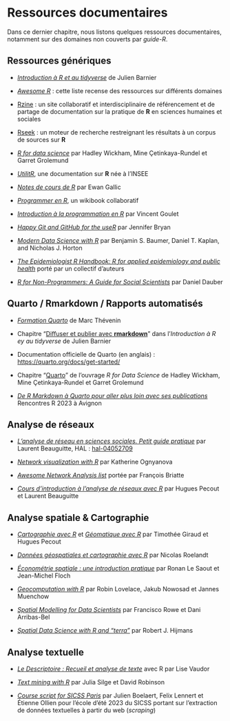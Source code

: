 # Ressources documentaires {#sec-ressources-documentaires}

Dans ce dernier chapitre, nous listons quelques ressources documentaires, notamment sur des domaines non couverts par *guide-R*.

## Ressources génériques

-   [*Introduction à R et au tidyverse*](https://juba.github.io/tidyverse/) de Julien Barnier

-   [*Awesome R*](https://github.com/qinwf/awesome-R) : cette liste recense des ressources sur différents domaines

-   [Rzine](http://rzine.fr/) : un site collaboratif et interdisciplinaire de référencement et de partage de documentation sur la pratique de **R** en sciences humaines et sociales

-   [Rseek](http://www.rseek.org/) : un moteur de recherche restreignant les résultats à un corpus de sources sur **R**

-   [*R for data science*](https://r4ds.hadley.nz/) par Hadley Wickham, Mine Çetinkaya-Rundel et Garret Grolemund

-   [*UtilitR*](https://www.utilitr.org/), une documentation sur **R** née à l'INSEE

-   [*Notes de cours de R*](https://egallic.fr/Enseignement/R/Book/) par Ewan Gallic

-   [*Programmer en R*](https://fr.wikibooks.org/wiki/Programmer_en_R), un wikibook collaboratif

-   [*Introduction à la programmation en R*](https://cran.r-project.org/doc/contrib/Goulet_introduction_programmation_R.pdf) par Vincent Goulet

-   [*Happy Git and GitHub for the useR*](https://happygitwithr.com/) par Jennifer Bryan

-   [*Modern Data Science with R*](https://mdsr-book.github.io/mdsr3e/) par Benjamin S. Baumer, Daniel T. Kaplan, and Nicholas J. Horton

-   [*The Epidemiologist R Handbook: R for applied epidemiology and public health*](https://epirhandbook.com/) porté par un collectif d'auteurs

-   [*R for Non-Programmers: A Guide for Social Scientists*](https://bookdown.org/daniel_dauber_io/r4np_book/) par Daniel Dauber

## Quarto / Rmarkdown / Rapports automatisés

-   [*Formation Quarto*](https://mthevenin.gitlab.io/support_quarto/) de Marc Thévenin

-   Chapitre <q>[Diffuser et publier avec **rmarkdown**](https://juba.github.io/tidyverse/13-rmarkdown.html)</q> dans l'*Introduction à R ey au tidyverse* de Julien Barnier

-   Documentation officielle de Quarto (en anglais) : <https://quarto.org/docs/get-started/>

-   Chapitre <q>[Quarto](https://r4ds.hadley.nz/quarto)</q> de l'ouvrage *R for Data Science* de Hadley Wickham, Mine Çetinkaya-Rundel et Garret Grolemund

-   [*De R Markdown à Quarto pour aller plus loin avec ses publications*](https://cderv.quarto.pub/tuto-quarto-rr2023/) Rencontres R 2023 à Avignon

## Analyse de réseaux

-   [*L'analyse de réseau en sciences sociales. Petit guide pratique*](https://hal.science/hal-04052709) par Laurent Beauguitte, HAL : [hal-04052709](https://hal.science/hal-04052709)

-   [*Network visualization with R*](https://kateto.net/network-visualization) par Katherine Ognyanova

-   [*Awesome Network Analysis list*](https://github.com/briatte/awesome-network-analysis) portée par François Briatte

-   [*Cours d'introduction à l'analyse de réseaux avec R*](https://huguespecout.github.io/Analyse_r-seaux_GDR_ARSHS/) par Hugues Pecout et Laurent Beauguitte

## Analyse spatiale & Cartographie

-   [*Cartographie avec R*](https://rcarto.github.io/cartographie_avec_r/) et [*Géomatique avec R*](https://rcarto.github.io/geomatique_avec_r/) par Timothée Giraud et Hugues Pecout

-   [*Données géospatiales et cartographie avec R*](https://roelandtn.frama.io/slides/2090628_meetup_Raddict_datageo.html) par Nicolas Roelandt

-   [*Économétrie spatiale : une introduction pratique*](https://www.insee.fr/fr/statistiques/2408659) par Ronan Le Saout et Jean-Michel Floch

-   [*Geocomputation with R*](https://r.geocompx.org/) par Robin Lovelace, Jakub Nowosad et Jannes Muenchow

-   [*Spatial Modelling for Data Scientists*](https://gdsl-ul.github.io/san/) par Francisco Rowe et Dani Arribas-Bel

-   [*Spatial Data Science with R and "terra"*](https://rspatial.org/index.html#) par Robert J. Hijmans

## Analyse textuelle

-   [*Le Descriptoire : Recueil et analyse de texte*](http://perso.ens-lyon.fr/lise.vaudor/Descriptoire/_book/) avec R par Lise Vaudor

-   [*Text mining with R*](https://www.tidytextmining.com/) par Julia Silge et David Robinson

-   [*Course script for SICSS Paris*](https://bookdown.org/f_lennert/sicss-bookdown/) par Julien Boelaert, Felix Lennert et Étienne Ollien pour l'école d'été 2023 du SICSS portant sur l'extraction de données textuelles à partir du web (*scraping*)
